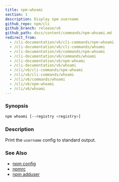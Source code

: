 ```yaml
---
title: npm-whoami
section: 1
description: Display npm username
github_repo: npm/cli
github_branch: release/v6
github_path: docs/content/commands/npm-whoami.md
redirect_from:
  - /cli-documentation/v6/cli-commands/npm-whoami
  - /cli-documentation/v6/cli-commands/whoami
  - /cli-documentation/v6/commands/npm-whoami
  - /cli-documentation/v6/commands/whoami
  - /cli-documentation/v6/npm-whoami
  - /cli-documentation/v6/whoami
  - /cli/v6/cli-commands/npm-whoami
  - /cli/v6/cli-commands/whoami
  - /cli/v6/commands/whoami
  - /cli/v6/npm-whoami
  - /cli/v6/whoami
---
```


### Synopsis

```bash
npm whoami [--registry <registry>]
```

### Description

Print the `username` config to standard output.

### See Also

- [npm config](/cli/v6/commands/npm-config)
- [npmrc](/cli/v6/configuring-npm/npmrc)
- [npm adduser](/cli/v6/commands/npm-adduser)
